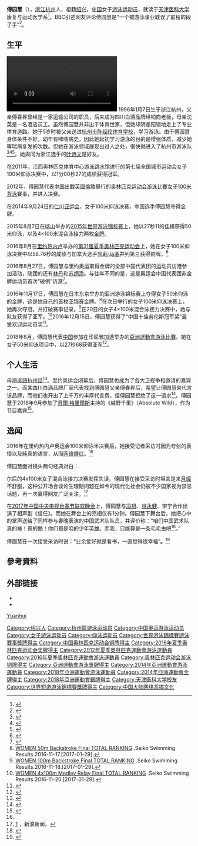 {{noteTA|G1=Aquatics}}
{{Infobox Swimmer
| name           = 傅园慧
| image          = Fu Yuanhui, 2015 (cropped).JPG
| caption        = 2015年
| fullname       = 傅园慧
| nicknames      = 虎头妹、傅爷、小公举<ref>{{cite news |url=http://sports.qq.com/a/20160205/036961.htm |title=傅园慧抱怨泳衣太紧勒胸部 国外沟通基本靠手 |publisher=[[腾讯网|腾讯网]] |date=2016-02-05 |accessdate=2016-08-09 |archive-date=2020-05-12 |archive-url=https://web.archive.org/web/20200512050149/https://sports.qq.com/a/20160205/036961.htm |dead-url=no }}</ref>、洪荒少女<ref >{{cite news |url=http://news.xinhuanet.com/info/2016-08/09/c_135577441.htm |title=“洪荒少女”傅园慧：段子手也有悲伤（图） |publisher=[[新华网|新华网]] |date=2016-08-09 |accessdate=2016-08-09 |archive-date=2017-02-22 |archive-url=https://web.archive.org/web/20170222081709/http://news.xinhuanet.com/info/2016-08/09/c_135577441.htm |dead-url=no }}</ref>
| nationality    = {{PRC}}
| strokes        = [[仰泳|仰泳]]
| club           = 
| collegeteam    = 
| birth_date     = {{birth_date_and_age|1996|1|7}}<ref name="伦敦奥运">{{cite web|title=2012伦敦奥运会中国体育代表团成员名录 - 傅园慧|url=http://2012teamchina.olympic.cn/index.php/personview/persons/15971|publisher=中国奥委会|accessdate=2016-08-09|archive-date=2020-05-12|archive-url=https://web.archive.org/web/20200512050154/http://2012teamchina.olympic.cn/index.php/personview/persons/15971|dead-url=yes}}</ref>
| birth_place    = {{CHN}}[[浙江省|浙江省]][[杭州市|杭州市]]
| height         = {{height|m=1.77}}<ref >{{cite web|url=https://en.asiangames2018.id/athletes/athlete/FU-Yuanhui-3009451/|title=2018雅加达亚运会之资料|language=en|accessdate=2018-08-21|archiveurl=https://web.archive.org/web/20180821223114/https://en.asiangames2018.id/athletes/athlete/FU-Yuanhui-3009451/|archivedate=2018-08-21|dead-url=yes}}</ref>
| weight         = {{weight|kg=63}}<ref name="伦敦奥运"/> 
| medaltemplates =
{{MedalSport|女子[[游泳|游泳]]}}
{{MedalCountry | {{CHN}} }}
{{MedalCompetition|[[奧林匹克運動會|奧林匹克運動會]]}}
{{MedalBronze| [[2016年夏季奥林匹克运动会|2016年 里约熱內盧]]|[[2016年夏季奧林匹克運動會游泳比賽|100米仰泳]]}}
{{MedalCompetition|[[世界游泳錦標賽|世界長池游泳錦標賽]]}}
{{MedalGold|[[2015年世界游泳錦標賽游泳比賽|2015年 喀山]] | {{tsl|en|Swimming at the 2015 World Aquatics Championships – Women's 50 metre backstroke|2015年世界游泳錦標賽游泳比賽 - 女子50公尺仰式|50公尺仰式}}}}
{{MedalGold|[[2015年世界游泳锦标赛|2015年 喀山]]|[[2015年世界游泳錦標賽游泳比賽|4×100米混合泳接力]]}}
{{MedalSilver|[[2013年世界游泳锦标赛|2013年 巴塞隆拿]] | [[2013年世界游泳锦标赛游泳比賽|50米仰泳]]}}
{{MedalSilver|[[2017年世界游泳錦標賽|2017年 布达佩斯]] | {{le|2017年世界游泳锦标赛游泳比赛 - 女子50米仰泳|Swimming at the 2017 World Aquatics Championships – Women's 50 metre backstroke|50米仰泳}}}}
{{MedalCompetition|[[世界短池游泳錦標賽|世界短池游泳錦標賽]]}}
{{MedalSilver|[[2018年世界短道游泳錦標賽|2018年 杭州]] | 4×50米混合泳接力 }}
{{MedalSilver|[[2018年世界短道游泳錦標賽|2018年 杭州]] | 4×100米混合泳接力 }}
{{MedalCompetition|[[亞洲游泳錦標賽|亞洲游泳錦標賽]]}}
{{MedalGold|{{le|2016年亚洲游泳锦标赛|2016 Asian Swimming Championships|2016年 东京}} | 50米仰泳 }}
{{MedalGold|{{le|2016年亚洲游泳锦标赛|2016 Asian Swimming Championships|2016年 东京}} | 100米仰泳 }}
{{MedalSilver|{{le|2016年亚洲游泳锦标赛|2016 Asian Swimming Championships|2016年 东京}} | 4×100米混合泳接力 }}
{{MedalCompetition|[[亞洲運動會|亞洲運動會]]}}
{{MedalGold | [[2014年亞洲運動會|2014年 仁川]] | [[2014年亞洲運動會游泳比賽|50米仰泳]]}}
{{MedalGold | [[2014年亞洲運動會|2014年 仁川]] | [[2014年亞洲運動會游泳比賽|100米仰泳]]}}
{{MedalSilver | [[2018年亞洲運動會|2018年 雅加達]] | [[2018年亞洲運動會游泳比賽|50米仰泳]]}}
}}
{{Wikiquote|傅园慧}}
'''傅园慧'''（{{bd|1996年|1月7日|catIdx=Fu Yuanhui}}），[[浙江|浙江]][[杭州|杭州]]人，祖籍[[绍兴|绍兴]]，[[中国|中国]]女子[[游泳|游泳]][[运动员|运动员]]，就读于[[天津医科大学|天津医科大学]]康复与运动医学系<ref>{{cite news|author1=张道正|title=运动员学生傅园慧 学校老师：她天真又刻苦|url=http://sports.sina.com.cn/others/swim/2016-08-09/doc-ifxuszpp3257915.shtml?cre=sportspagepc&mod=f&loc=2&r=9&doct=0&rfunc=100&tj=none|accessdate=2016-08-10|agency=中国新闻网|date=2016-08-10|archive-date=2020-11-23|archive-url=https://web.archive.org/web/20201123002744/http://sports.sina.com.cn/others/swim/2016-08-09/doc-ifxuszpp3257915.shtml?cre=sportspagepc&mod=f&loc=2&r=9&doct=0&rfunc=100&tj=none|dead-url=no}}</ref>。BBC引述网友评论傅园慧是“一个被游泳事业耽误了前程的段子手”<ref name='punster'>{{cite news|author1=蒙克|title=透视中国：“洪荒之力”为铜牌增含金量|url=http://www.bbc.com/zhongwen/simp/china_watch/2016/08/160810_china_watch_olympics_woman_swimmer|accessdate=2016-08-10|agency=BBC中文网|archive-date=2016-08-11|archive-url=https://web.archive.org/web/20160811141236/http://www.bbc.com/zhongwen/simp/china_watch/2016/08/160810_china_watch_olympics_woman_swimmer|dead-url=no}}</ref>。

==生平==
[[File:2019-07-22_傅园慧世锦赛100米仰泳预赛,_韩国光州.webm|thumb]]
1996年1月7日生于浙江杭州，父亲傅春昇曾经是一家运输公司的职员，后来成为四川白酒品牌经销商老板，母亲沈英是一名酒店员工。虽然傅园慧并非出于体育世家，但她却阴差阳错地走上了专业体育道路。她于5岁时被父亲送进[[杭州市陈经纶体育学校|杭州市陈经纶体育学校]]，学习游泳。由于傅园慧身体条件不好，幼年有哮喘病史，因此她起初学习游泳的目的是增强体质，减少她哮喘病复发的次数。但她在游泳领域展现出过人之处，很快就进入了杭州市游泳队<ref>{{cite news|author1=|title=“洪荒少女”傅园慧：段子手也有悲伤|url=http://news.xinhuanet.com/world/2016-08/09/c_129214766.htm|accessdate=2017-01-28|agency=新京报|date=2016-08-09|archive-date=2016-08-10|archive-url=https://web.archive.org/web/20160810001624/http://news.xinhuanet.com/world/2016-08/09/c_129214766.htm|dead-url=no}}</ref><ref>{{cite news|author1=夏亮|title=“妈妈，这个小雨伞哭了”——傅园慧从小就是段子手|url=http://news.xinhuanet.com/sports/2016-08/09/c_1119363466.htm|accessdate=2017-01-28|agency=新华社|date=2016-08-09|archive-date=2017-02-07|archive-url=https://web.archive.org/web/20170207113223/http://news.xinhuanet.com/sports/2016-08/09/c_1119363466.htm|dead-url=no}}</ref><ref>{{cite news|author1=|title=行走的表情包 傅园慧母亲：在家也是段子手|url=http://2016.qq.com/a/20160811/000859.htm|accessdate=2017-01-28|agency=成都晚报|date=2016-08-11|archive-date=2020-05-12|archive-url=https://web.archive.org/web/20200512050228/https://2016.qq.com/a/20160811/000859.htm}}</ref>。她與同为浙江选手的[[叶诗文|叶诗文]]是好友。

在2011年，江西奥林匹克体育中心游泳跳水馆进行的第七届全国城市运动会女子100米仰泳决赛中，以1分00秒27的成绩获得冠军。

2012年，傅园慧代表[[2012年夏季奥林匹克运动会中国代表团|中国]]出戰[[英國|英國]][[倫敦|倫敦]]舉行的[[2012年夏季奥林匹克运动会|奥林匹克运动会]][[2012年夏季奧林匹克運動會游泳比賽|游泳比賽]][[2012年夏季奧林匹克運動會女子100米背泳比賽|女子100米背泳]]賽事，并进入决赛。

在2014年9月24日的[[2014年亚洲运动会|仁川亚运会]]，女子100米仰泳决赛，中国选手傅园慧夺得金牌。

2015年8月7日在[[喀山|喀山]]举办的[[2015年世界游泳锦标赛|2015年世界游泳锦标赛]]上，她以27秒11的佳續获得50米仰泳，以及4×100米混合泳接力两枚[[金牌|金牌]]。

2016年8月在[[里约热内卢|里约热内卢]]举办的[[2016年夏季奥林匹克运动会|第31届夏季奥林匹克运动会]]上，她在女子100米仰泳决赛中以58.76秒的成绩与加拿大选手[[凯莉·马塞|凯莉·马塞]]并列第三获得铜牌。<ref>{{cite web |url=https://www.rio2016.com/en/swimming-womens-100m-backstroke-final |title=Women's 100m Backstroke |publisher=Rio 2016 Olympics |deadurl=yes |archiveurl=https://web.archive.org/web/20160808165017/https://www.rio2016.com/en/swimming-womens-100m-backstroke-final |archivedate=2016-08-08 |accessdate=2016-08-09 }}</ref>

2016年8月27日，傅园慧与里约奥运取得金牌的全部中国代表团的运动员访港参加活动，随团的还有[[林丹|林丹]]和[[苏炳添|苏炳添]]。与往年不同的是，这是奥运会中国代表团非金牌运动员首次“破例”访港<ref>{{cite web|url=http://money.163.com/16/0824/11/BV7U5NLO00254TI5.html|title=奥运金牌健儿访港受期待 傅园慧林丹破例随团|publisher=中国新闻网|access-date=2016-08-28|archive-url=https://web.archive.org/web/20160829040136/http://money.163.com/16/0824/11/BV7U5NLO00254TI5.html|archive-date=2016-08-29|dead-url=yes}}</ref>。

2016年11月17日，傅园慧在日本东京举办的亚洲游泳锦标赛上夺得女子50米仰泳的金牌，这是她自己的首枚亚锦赛金牌。<ref>[http://swim.seiko.co.jp/en/2016/S80701/ranking/eng17R012.pdf WOMEN 50m Backstroke Final TOTAL RANKING] {{Wayback|url=http://swim.seiko.co.jp/en/2016/S80701/ranking/eng17R012.pdf |date=20201123002811 }}.Seiko Swimming Results.2016-11-17.[2017-01-29].</ref>在次日举行的女子100米仰泳决赛上，她再次夺冠，并打破赛事记录。<ref>[http://swim.seiko.co.jp/en/2016/S80701/ranking/eng18R039.pdf WOMEN 100m Backstroke Final TOTAL RANKING] {{Wayback|url=http://swim.seiko.co.jp/en/2016/S80701/ranking/eng18R039.pdf |date=20161119055700 }}.Seiko Swimming Results.2016-11-18.[2017-01-29].</ref>在20日的女子4×100米混合泳接力决赛中，她与队友获得了亚军。<ref>[http://swim.seiko.co.jp/en/2016/S80701/ranking/eng20R073.pdf WOMEN 4x100m Medley Relay Final TOTAL RANKING] {{Wayback|url=http://swim.seiko.co.jp/en/2016/S80701/ranking/eng20R073.pdf |date=20161122071031 }}.Seiko Swimming Results.2016-11-20.[2017-01-29].</ref>2016年12月15日，傅园慧获得了“中国十佳劳伦斯冠军奖”最受欢迎运动员奖<ref>{{cite news|author1=|title=接受挑战！傅园慧姚明携手贝尔拍摄户外真人秀|url=http://sports.qq.com/a/20160902/024342.htm|accessdate=2017-01-28|agency=扬子晚报|date=2016-09-02|archive-date=2020-05-12|archive-url=https://web.archive.org/web/20200512050256/https://sports.qq.com/a/20160902/024342.htm|dead-url=no}}</ref>。

2018年8月，傅园慧代表[[2018年亚洲运动会中国代表团|中国]]参加在印尼雅加達举办的[[2018年亞洲運動會游泳比賽|亞洲運動會游泳比賽]]。她在女子50米仰泳项目中，以27秒68获得亚军<ref>{{cite news |title=亚运会泳池争霸，中国队今晚再夺4金！ |url=https://china.huanqiu.com/article/9CaKrnKbEDD |accessdate=2021-08-12 |work=环球网 |agency=环球网 |archive-date=2021-08-12 |archive-url=https://web.archive.org/web/20210812071004/https://china.huanqiu.com/article/9CaKrnKbEDD }}</ref>。

==个人生活==
母語[[吳語|吳語]][[杭州話|杭州話]]<ref>{{cite news|title=有了综艺忘了游泳？“洪荒少女”用实力回击：没有的事！|newspaper=[[浙江在线|浙江在线]]——轉自[[体坛报|体坛报]]|date=2019-03-28|last=王宇怀|first=|url=http://zjtyol.zjol.com.cn/tyjsb/201903/t20190328_9778732.shtml|archiveurl=https://web.archive.org/web/20201214222108/http://zjtyol.zjol.com.cn/tyjsb/201903/t20190328_9778732.shtml|archivedate=2020-12-14|accessdate=2020-12-18|dead-url=no}}</ref>。里约奥运会闭幕后，傅园慧也成为了各大卫视争相邀请的嘉宾之一。而某四川白酒品牌厂家代表找到傅园慧父亲傅春昇后，希望让傅园慧来代言该品牌，而他们也开出了上千万的丰厚代言费，但傅园慧拒绝了这一请求<ref>{{cite news|author1=|title=父亲眼中的傅园慧：不喜欢上电视 曾推掉千万代言|url=http://sports.people.com.cn/n1/2016/1130/c22155-28911891.html|accessdate=2017-01-28|agency=扬子晚报|date=2016年11月30日|archive-date=2020-11-23|archive-url=https://web.archive.org/web/20201123002827/http://sports.people.com.cn/n1/2016/1130/c22155-28911891.html|dead-url=no}}</ref>。傅园慧于2016年9月参加了[[貝爾·格里爾斯|貝爾·格里爾斯]]主持的《越野千里》（Absolute Wild），作为节目嘉宾<ref>{{cite news|author1=许晓青|title=接受挑战！傅园慧姚明携手贝尔拍摄户外真人秀|url=http://sports.qq.com/a/20160902/024342.htm|accessdate=2017-01-28|agency=新华社|date=2016-09-02|archive-date=2020-05-12|archive-url=https://web.archive.org/web/20200512050256/https://sports.qq.com/a/20160902/024342.htm|dead-url=no}}</ref>。

==逸闻==
2016年在里约热内卢奥运会100米仰泳半决赛后，她接受记者采访时因为夸张的表情以及純真的语言，从而[[网络爆红|网络爆红]]。<ref name='punster' />

傅园慧面对镜头两句经典对白：
{{cquote|58秒95？我以为是59秒！我有这么快？我很满意！}}
{{cquote|没有保留，我已经……我已经……用了洪荒之力了！}}

尔后的4x100米女子混合泳接力决赛发挥失误，傅园慧在接受采访时坦言是来[[月經|月經]]不舒服，这种公开场合谈论生理期问题在如今的现代化社会仍被不少国家视为禁忌话题，再一次赢得网友广泛关注。<ref>[http://2016.sina.com.cn/china/2016-08-17/doc-ifxuxnah3751903.shtml] {{Wayback|url=http://2016.sina.com.cn/china/2016-08-17/doc-ifxuxnah3751903.shtml |date=20201123002835 }}，新浪新闻。</ref>

在[[2017年中国中央电视台春节联欢晚会|2017年中国中央电视台春节联欢晚会]]上，傅园慧与[[冯巩|冯巩]]、[[林永健|林永健]]、宋宁合作出演了相声剧《信任》。而她在舞台上的亮相仅有1分钟。傅园慧下舞台后，她把心中的掌声送给了同样参与春晚表演的中国武术队队员，并评价称：“咱们中国武术队真的棒！真的酷！你们都是咱的少年英雄。而我，只能算是一条毛毛虫吧<ref>{{cite news|author1=|title=傅园慧春晚亮相1分钟不尽兴 称算是一条毛毛虫|url=http://sports.qq.com/a/20170128/009365.htm|accessdate=2017-01-28|agency=体坛+|date=2017-01-28|archive-date=2020-05-12|archive-url=https://web.archive.org/web/20200512050311/https://sports.qq.com/a/20170128/009365.htm|dead-url=no}}</ref>。”

傅園慧在一次接受采访时说：“业余爱好就是看书，一直觉得很幸福”'''。'''<ref>{{Cite web|url=http://life.cyol.com/content/2016-08/18/content_13662957.htm|title=傅园慧业余爱好就是看书-中青在线|accessdate=2017-05-16|last=张艳如|work=life.cyol.com|deadurl=yes|archiveurl=https://web.archive.org/web/20171128180414/http://life.cyol.com/content/2016-08/18/content_13662957.htm|archivedate=2017-11-28|df=}}</ref>

== 參考資料 ==
{{Reflist|2}}

== 外部链接 ==
*{{IOC profile|id=yuanhui-fu}}
*{{Sinaweibo|2387391680|傅园慧o_O}}

{{Commonscat}}
{{wikinews|游泳选手傅园慧“洪荒之力”赛后采访网络走红}}
{{2012 China Olympic Swimming Team}}
{{亚洲运动会游泳比赛女子50米仰泳冠军}}
{{亚洲运动会游泳比赛女子100米仰泳冠军}}
{{2016 China Olympic Swimming Team}}
{{Authority control}}
{{DEFAULTSORT:Fu Yuanhui}}

[[category:傅姓|Yuanhui]]
[[Category:绍兴人|Category:绍兴人]]
[[Category:杭州籍游泳运动员|Category:杭州籍游泳运动员]]
[[Category:中国奥运游泳运动员|Category:中国奥运游泳运动员]]
[[Category:女子游泳运动员|Category:女子游泳运动员]]
[[Category:仰泳运动员|Category:仰泳运动员]]
[[Category:世界游泳錦標賽游泳賽事獎牌得主|Category:世界游泳錦標賽游泳賽事獎牌得主]]
[[Category:中国奥林匹克运动会铜牌得主|Category:中国奥林匹克运动会铜牌得主]]
[[Category:2016年夏季奥林匹克运动会奖牌得主|Category:2016年夏季奥林匹克运动会奖牌得主]]
[[Category:2012年夏季奧林匹克運動會游泳運動員|Category:2012年夏季奧林匹克運動會游泳運動員]]
[[Category:2016年夏季奧林匹克運動會游泳運動員|Category:2016年夏季奧林匹克運動會游泳運動員]]
[[Category:奥林匹克运动会游泳铜牌得主|Category:奥林匹克运动会游泳铜牌得主]]
[[Category:亞洲運動會游泳獎牌得主|Category:亞洲運動會游泳獎牌得主]]
[[Category:2014年亞洲運動會游泳運動員|Category:2014年亞洲運動會游泳運動員]]
[[Category:2018年亞洲運動會游泳運動員|Category:2018年亞洲運動會游泳運動員]]
[[Category:2014年亞洲運動會金牌得主|Category:2014年亞洲運動會金牌得主]]
[[Category:2018年亞洲運動會銀牌得主|Category:2018年亞洲運動會銀牌得主]]
[[Category:天津医科大学校友|Category:天津医科大学校友]]
[[Category:世界短道游泳錦標賽獎牌得主|Category:世界短道游泳錦標賽獎牌得主]]
[[Category:中国大陆网络恶搞文化|Category:中国大陆网络恶搞文化]]